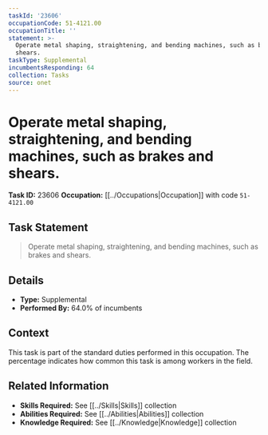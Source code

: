 ```yaml
---
taskId: '23606'
occupationCode: 51-4121.00
occupationTitle: ''
statement: >-
  Operate metal shaping, straightening, and bending machines, such as brakes and
  shears.
taskType: Supplemental
incumbentsResponding: 64
collection: Tasks
source: onet
---
```

# Operate metal shaping, straightening, and bending machines, such as brakes and shears.

**Task ID:** 23606
**Occupation:** [[../Occupations|Occupation]] with code `51-4121.00`

## Task Statement

> Operate metal shaping, straightening, and bending machines, such as brakes and shears.

## Details

- **Type:** Supplemental
- **Performed By:** 64.0% of incumbents

## Context

This task is part of the standard duties performed in this occupation. The percentage indicates how common this task is among workers in the field.

## Related Information

- **Skills Required:** See [[../Skills|Skills]] collection
- **Abilities Required:** See [[../Abilities|Abilities]] collection
- **Knowledge Required:** See [[../Knowledge|Knowledge]] collection
